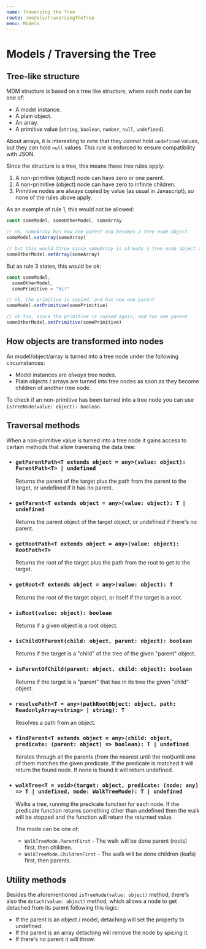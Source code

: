 ```yaml
---
name: Traversing the Tree
route: /models/traversingTheTree
menu: Models
---
```


# Models / Traversing the Tree

## Tree-like structure

MDM structure is based on a tree like structure, where each node can be one of:

- A model instance.
- A plain object.
- An array.
- A primitive value (`string`, `boolean`, `number`, `null`, `undefined`).

About arrays, it is interesting to note that they _cannot_ hold `undefined` values, but they _can_ hold `null` values. This rule is enforced to ensure compatibility with JSON.

Since the structure is a tree, this means these tree rules apply:

1. A non-primitive (object) node can have zero or one parent.
2. A non-primitive (object) node can have zero to infinite children.
3. Primitive nodes are always copied by value (as usual in Javascript), so none of the rules above apply.

As an example of rule 1, this would not be allowed:

```ts
const someModel, someOtherModel, someArray

// ok, someArray has now one parent and becomes a tree node object
someModel.setArray(someArray)

// but this would throw since someArray is already a tree node object which already has one parent
someOtherModel.setArray(someArray)
```

But as rule 3 states, this would be ok:

```ts
const someModel,
  someOtherModel,
  somePrimitive = "hi!"

// ok, the primitive is copied, and has now one parent
someModel.setPrimitive(somePrimitive)

// ok too, since the primitive is copied again, and has one parent
someOtherModel.setPrimitive(somePrimitive)
```

## How objects are transformed into nodes

An model/object/array is turned into a tree node under the following circumstances:

- Model instances are _always_ tree nodes.
- Plain objects / arrays are turned into tree nodes as soon as they become children of another tree node.

To check if an non-primitive has been turned into a tree node you can use `isTreeNode(value: object): boolean`.

## Traversal methods

When a non-primitive value is turned into a tree node it gains access to certain methods that allow traversing the data tree:

- ### `getParentPath<T extends object = any>(value: object): ParentPath<T> | undefined`

  Returns the parent of the target plus the path from the parent to the target, or undefined if it has no parent.

- ### `getParent<T extends object = any>(value: object): T | undefined`

  Returns the parent object of the target object, or undefined if there's no parent.

- ### `getRootPath<T extends object = any>(value: object): RootPath<T>`

  Returns the root of the target plus the path from the root to get to the target.

- ### `getRoot<T extends object = any>(value: object): T`

  Returns the root of the target object, or itself if the target is a root.

- ### `isRoot(value: object): boolean`

  Returns if a given object is a root object.

- ### `isChildOfParent(child: object, parent: object): boolean`

  Returns if the target is a "child" of the tree of the given "parent" object.

- ### `isParentOfChild(parent: object, child: object): boolean`

  Returns if the target is a "parent" that has in its tree the given "child" object.

- ### `resolvePath<T = any>(pathRootObject: object, path: ReadonlyArray<string> | string): T`

  Resolves a path from an object.

- ### `findParent<T extends object = any>(child: object, predicate: (parent: object) => boolean): T | undefined`

  Iterates through all the parents (from the nearest until the root)until one of them matches the given predicate.
  If the predicate is matched it will return the found node.
  If none is found it will return undefined.

- ### `walkTree<T = void>(target: object, predicate: (node: any) => T | undefined, mode: WalkTreeMode): T | undefined`

  Walks a tree, running the predicate function for each node.
  If the predicate function returns something other than undefined then the walk will be stopped and the function will return the returned value.

  The mode can be one of:

  - `WalkTreeMode.ParentFirst` - The walk will be done parent (roots) first, then children.
  - `WalkTreeMode.ChildrenFirst` - The walk will be done children (leafs) first, then parents.

## Utility methods

Besides the aforementioned `isTreeNode(value: object)` method, there's also the `detach(value: object)` method, which allows a node to get detached from its parent following this logic:

- If the parent is an object / model, detaching will set the property to undefined.
- If the parent is an array detaching will remove the node by spicing it.
- If there's no parent it will throw.
